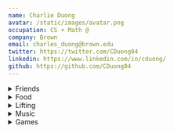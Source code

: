 ```yaml
---
name: Charlie Duong
avatar: /static/images/avatar.png
occupation: CS + Math @
company: Brown
email: charles_duong@brown.edu
twitter: https://twitter.com/CDuong04
linkedin: https://www.linkedin.com/in/cduong/
github: https://github.com/CDuong04
---
```


<details>
  <summary>Friends</summary>
  <h3>Some of my friends' websites</h3>
  <ul>
    <li>I don't have friends yet, check back later</li>
  </ul>
</details>

<details>
  <summary>Food</summary>
  <p>Each list is self contained (an A in Providence might be a B in Boston) and cost is also taken into account</p>
  <div className='px-4'>
    <details>
      <summary>Providence Food Tier List</summary>
      <h3>S Tier (Best of the best)</h3>
      <ul>
        <li>Jahunger</li>
        <li>Kow Kow Ice Cream</li>
        <li>Palo</li>
      </ul>
      <h3>A Tier (Bangers)</h3>
      <ul>
        <li>Den Den Cafe Asana</li>
        <li>Den Den Chicken</li>
        <li>Caliente's (favorite casual spot on Thayer)</li>
        <li>Yas Chicken</li>
        <li>Insomnia Cookie's (I love the oatmeal raisin)</li>
        <li>Al Shami (pita chips slap, rice plates are good)</li>
        <li>Mala Noodles (only if you love spice, D otherwise)</li>
      </ul>
      <h3>B Tier (Really good)</h3>
      <ul>
        <li>Heng Thai's</li>
        <li>Kung Fu Tea (too close to the cit for my own good)</li>
        <li>Pickerel Ramen</li>
        <li>Hemenway's</li>
        <li>Nami</li>
        <li>Kabob and Curry (I get so much of this for free in the cit)</li>
        <li>Feed the Cheeks (a bit too sweet, maybe just eat a third)</li>
        <li>Mike's Calzones</li>
        <li>Louis Family Restaurant (three three three is good portion)</li>
        <li>Dolores (Lengua taco is good, so is mole)</li>
      </ul>
      <h3>D Tier (Not worth)</h3>
      <ul>
        <li>The Henry Dexter Sharpe Refectory 🐀</li>
        <li>Jacky's Waterplace & Sushi Bar</li>
        <li>Wok and Pot</li>
        <li>Madrid European Bakery</li>
        <li>Frisky Fries</li>
        <li>Kimochi Boba</li>
        <li>Like no Udder</li>
        <li>Zinnekin's (too sweet)</li>
      </ul>
      <h3>Want to try</h3>
      <ul>
        <li>Nami Omakase</li>
        <li>Champa</li>
        <li>Pastiche</li>
        <li>The Abbey</li>
        <li>Brickway on Wickenden</li>
        <li>Chong Qin House</li>
        <li>Chengdu Taste</li>
        <li>Aspara Palace</li>
        <li>Tallulah's</li>
        <li>Dune Brothers</li>
        <li>Charuma</li>
        <li>Geoff's Superlative Sandwiches</li>
        <li>Noodles 102</li>
        <li>Bee's Thai Cuisine</li>
        <li>Aguardente</li>
        <li>Los andes</li>
      </ul>
    </details>
  </div>

{' '}

<div className="px-4">
  <details>
    <summary>Boston/Cambridge Food Tier List</summary>
    <h3>S Tier (Best of the best)</h3>
    <ul>
      <li>Ding Ho (super cheap eats with amazing portions)</li>
      <li>Five Spices House</li>
      <li>Pho Pasteur (authentic Vietnamese food)</li>
    </ul>
    <h3>A Tier (Bangers)</h3>
    <ul>
      <li>Wen's Yunnan noodle and Ramen</li>
      <li>Le's Vietnamese Restaurant (good portions)</li>
      <li>Hong Kong Eatery (rice plate w/ 3 meats)</li>
      <li>One Zo boba</li>
    </ul>
    <h3>B Tier (Really good)</h3>
    <ul>
      <li>El Jefe's Taqueria</li>
      <li>bb.q Chicken</li>
    </ul>
    <h3>D Tier (Not Worth)</h3>
    <ul>
      <li>Saloniki Greek</li>
    </ul>
    <h3>Want to try</h3>
    <ul>
      <li>Jade garden</li>
      <li>Windsor cafe</li>
      <li>Peach farm</li>
      <li>Penang malaysian cuisine</li>
      <li>Gene's chinese flatbread cafe</li>
      <li>Kala thai cooker</li>
      <li>Mike and Patty's</li>
      <li>Yume wo katare</li>
      <li>Sugar and Spice (thai)</li>
      <li>Cafe mami</li>
      <li>Yuma ga arukara</li>
      <li>Yamato ii</li>
      <li>Stephanie's on newbury</li>
      <li>Futago udon</li>
      <li>Matcha cafe maiko</li>
      <li>Cafe luna</li>
      <li>Bertuccis (pizza)</li>
      <li>Zuru ramen</li>
      <li>Seoul Jangteo</li>
    </ul>
  </details>
</div>

</details>

<details>
  <summary>Lifting</summary>
  <p>
    Fitness currently plays a huge part in my life. I go to the gym almost every day and it's a big
    goal of mine to become more fit.
  </p>
  <p>
    I have been lifting weights as a secondary form of exercise since 2018 (primary being swimming)
    and a primary form of exercise since 2021
  </p>
  <p>Here are my maxes (all in pounds, as of 6/28/23)</p>
  <ul>
    <li>Bench: 205</li>
    <li>Squat: 405</li>
    <li>Deadlift: 405</li>
    <li>Overhead Press: 135</li>
  </ul>
  <div className="px-4">
    <details>
      <summary>My workout routine</summary>
      <p>
        I currently follow a push-pull-push-legs split (I used to do push-pull-legs but I want to
        focus on my push exercises, as I'm a bit disproportional) that infinitely loops whenever I
        go (on average 5-6 times a week).
      </p>
      <p>
        My workouts don't follow a strict reps/sets amount. I usually go and vibe out a workout for
        roughly 90 minutes following some principles/intuition that I've learned over the years.
        Here is my pool of exercises, and I roughly follow this order for my workouts. If you ever
        see me at the gym, feel free to ask me for pointers!
      </p>
      <p>
        Note: I use Optimum Nutrition whey [protein
        powder](https://www.amazon.com/Optimum-Nutrition-Standard-Protein-Chocolate/dp/B000QSO3FO?th=1)
        (2 scoops) and
        [creatine](https://www.amazon.com/Optimum-Nutrition-Micronized-Monohydrate-Unflavored/dp/B002DYIZEO)
        (half scoop) each day that I work out. I don't use much equipment. Only a belt (borrowed
        from gym, although I might buy my own) for squats and deadlifts and [liquid
        chalk](https://www.amazon.com/SPORTMEDIQ-Grade-Liquid-Chalk-Weightlifting/dp/B07CL94PTH/ref=sr_1_5?keywords=liquid+chalk&qid=1687931139&sr=8-5)
        for deadlifts.
      </p>
      <h3>Push Days</h3>
      <ul>
        <li>Bench Press</li>
        <li>Overhead press</li>
        <li>Incline bench press</li>
        <li>Cable flyes (alternate at multiple angles)</li>
        <li>Cable lateral raise (alternate between focusing on side and rear delts)</li>
        <li>Tricep extensions (multiple variations)</li>
      </ul>
      <h3>Pull Days</h3>
      <ul>
        <li>Deadlift</li>
        <li>Barbell row</li>
        <li>Lat Pull down</li>
        <li>Cable Rows</li>
        <li>Dumbbell Rows (one hand on the bench, both legs stable on the ground)</li>
        <li>High angle cable pull</li>
        <li>Cable pullover</li>
        <li>Cable face pulls</li>
        <li>Rear flyes</li>
        <li>Dumbbel bicep curl</li>
      </ul>
      <h3>Leg Days</h3>
      <ul>
        <li>Squat</li>
        <li>Leg press</li>
        <li>Leg extension</li>
        <li>Hip abduction</li>
        <li>Hip adduction</li>
        <li>Hamstring curl</li>
        <li>Calf raise</li>
      </ul>
    </details>
  </div>
</details>

<details>
  <summary>Music</summary>
  <p>coming soon...</p>
</details>

<details>
  <summary>Games</summary>
  <p>
    Games do not play a big part in my life, but I do play from time to time. Here are some that
    I've played
  </p>
  <ul>
    <li>[Tetris](https://ch.tetr.io/u/cduong04)</li>
    <li>Clash of clans</li>
    <li>8 Ball pool (the irl one, not gamepigeon)</li>
    <li>Crossword Puzzles and other word games</li>
    <li>Bloons TD 6 and Battles</li>
    <li>Osu!</li>
    <li>Typing games</li>
    <li>A wide plethora of fun social (deduction) games</li>
  </ul>
</details>

